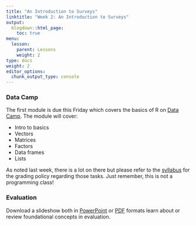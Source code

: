 ```yaml
---
title: "An Introduction to Surveys"
linktitle: "Week 2: An Introduction to Surveys"
output:
  blogdown::html_page:
    toc: true
menu:
  lesson:
    parent: Lessons
    weight: 2
type: docs
weight: 2
editor_options: 
  chunk_output_type: console
---
```


### Data Camp
The first module is due this Friday which covers the basics of R on [Data Camp](https://www.datacamp.com/){target="_blank"}. The module will cover:

- Intro to basics
- Vectors
- Matrices
- Factors
- Data frames
- Lists

As noted last week, there is a lot on there but please refer to the [syllabus](/syllabus/) for the grading policy regarding those tasks. Just remember, this is not a programming class!

### Evaluation
Download a slideshow both in [PowerPoint](/slides/Week 2/Intro to PE.pptx){target="_blank"} or [PDF](/slides/Week 2/Intro to PE.pdf){target="_blank"} formats learn about or review foundational concepts in evaluation. 

